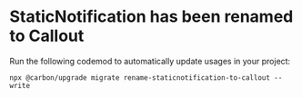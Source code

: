 # StaticNotification has been renamed to Callout

Run the following codemod to automatically update usages in your project:

```
npx @carbon/upgrade migrate rename-staticnotification-to-callout --write
```

